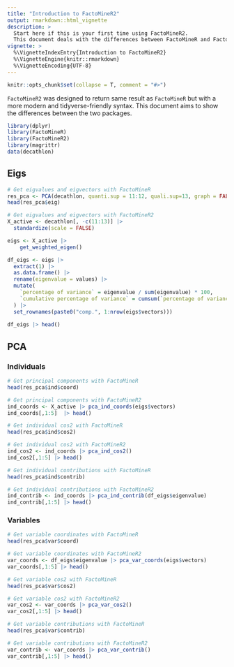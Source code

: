 ---
title: "Introduction to FactoMineR2"
output: rmarkdown::html_vignette
description: >
  Start here if this is your first time using FactoMineR2.
  This document deals with the differences between FactoMineR and FactoMineR2.
vignette: >
  %\VignetteIndexEntry{Introduction to FactoMineR2}
  %\VignetteEngine{knitr::rmarkdown}
  %\VignetteEncoding{UTF-8}
---

```{r echo = FALSE, message = FALSE}
knitr::opts_chunk$set(collapse = T, comment = "#>")
```

`FactoMineR2` was designed to return same result as `FactoMineR` but with a more modern and tidyverse-friendly syntax. This document aims to show the differences between the two packages.


```{r message = FALSE, warning=FALSE}
library(dplyr)
library(FactoMineR)
library(FactoMineR2)
library(magrittr)
data(decathlon)
```


## Eigs

```{r}
# Get eigvalues and eigvectors with FactoMineR
res_pca <- PCA(decathlon, quanti.sup = 11:12, quali.sup=13, graph = FALSE, scale = FALSE, ncp = 5)
head(res_pca$eig)
```


```{r}
# Get eigvalues and eigvectors with FactoMineR2
X_active <- decathlon[, -c(11:13)] |>
  standardize(scale = FALSE)

eigs <- X_active |>
    get_weighted_eigen()

df_eigs <- eigs |>
  extract(1) |>
  as.data.frame() |>
  rename(eigenvalue = values) |>
  mutate(
    `percentage of variance` = eigenvalue / sum(eigenvalue) * 100,
    `cumulative percentage of variance` = cumsum(`percentage of variance`)
  ) |>
  set_rownames(paste0("comp.", 1:nrow(eigs$vectors)))
  
df_eigs |> head()
```

## PCA

### Individuals

```{r}
# Get principal components with FactoMineR
head(res_pca$ind$coord)
```

```{r}
# Get principal components with FactoMineR2
ind_coords <- X_active |> pca_ind_coords(eigs$vectors)
ind_coords[,1:5]  |> head()
```

```{r}
# Get individual cos2 with FactoMineR
head(res_pca$ind$cos2)
```

```{r}
# Get individual cos2 with FactoMineR2
ind_cos2 <- ind_coords |> pca_ind_cos2()
ind_cos2[,1:5] |> head()
```

```{r}
# Get individual contributions with FactoMineR
head(res_pca$ind$contrib)
```

```{r}
# Get individual contributions with FactoMineR2
ind_contrib <- ind_coords |> pca_ind_contrib(df_eigs$eigenvalue)
ind_contrib[,1:5] |> head()
```


### Variables

```{r}
# Get variable coordinates with FactoMineR
head(res_pca$var$coord)
```

```{r}
# Get variable coordinates with FactoMineR2
var_coords <- df_eigs$eigenvalue |> pca_var_coords(eigs$vectors)
var_coords[,1:5] |> head()
```

```{r}
# Get variable cos2 with FactoMineR
head(res_pca$var$cos2)
```

```{r}
# Get variable cos2 with FactoMineR2
var_cos2 <- var_coords |> pca_var_cos2()
var_cos2[,1:5] |> head()
```

```{r}
# Get variable contributions with FactoMineR
head(res_pca$var$contrib)
```

```{r}
# Get variable contributions with FactoMineR2
var_contrib <- var_coords |> pca_var_contrib()
var_contrib[,1:5] |> head()
```



